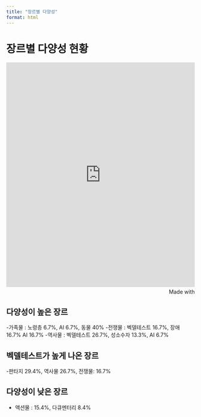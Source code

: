 ```yaml
---
title: "장르별 다양성"
format: html
---
```


# 장르별 다양성 현황

<iframe src='https://flo.uri.sh/visualisation/23759456/embed' title='Interactive or visual content' class='flourish-embed-iframe' frameborder='0' scrolling='no' style='width:100%;height:600px;' sandbox='allow-same-origin allow-forms allow-scripts allow-downloads allow-popups allow-popups-to-escape-sandbox allow-top-navigation-by-user-activation'></iframe><div style='width:100%!;margin-top:4px!important;text-align:right!important;'><a class='flourish-credit' href='https://public.flourish.studio/visualisation/23759456/?utm_source=embed&utm_campaign=visualisation/23759456' target='_top' style='text-decoration:none!important'><img alt='Made with Flourish' src='https://public.flourish.studio/resources/made_with_flourish.svg' style='width:105px!important;height:16px!important;border:none!important;margin:0!important;'> </a></div>

## 다양성이 높은 장르

-가족물 : 노령층 6.7%, AI 6.7%, 동물 40%
-전쟁물 : 벡델테스트 16.7%, 장애 16.7% AI 16.7%
-역사물 : 벡델테스트 26.7%, 성소수자 13.3%, AI 6.7%

## 벡델테스트가 높게 나온 장르

-판타지 29.4%, 역사물 26.7%, 전쟁물: 16.7%

## 다양성이 낮은 장르

- 액션물 : 15.4%, 다큐멘터리 8.4%